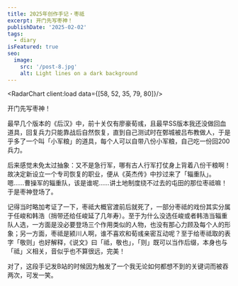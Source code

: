 ```yaml
---
title: 2025年创作手记・枣祗
excerpt: 开门先写枣神！
publishDate: '2025-02-02'
tags:
  - diary
isFeatured: true
seo:
  image:
    src: '/post-8.jpg'
    alt: Light lines on a dark background
---
```



<RadarChart client:load data={[58, 52, 35, 79, 80]}/>

开门先写枣神！

最早几个版本的《后汉》中，前十关仅有廖豪荀彧，且最早SS版本我还没做回血道具，回复兵力只能靠战后自然恢复，直到自己测试时在鄄城被吕布教做人，于是乎多了一个叫「小军粮」的道具，每个人可以自带八份小军粮，自己吃一份回200兵力。

后来感觉未免太过抽象：又不是急行军，哪有古人行军打仗身上背着八份干粮啊！故决定新设立一个专司恢复的职业，便从《英杰传》中抄过来了「辎重队」。嗯……曹操军的辎重队，该是谁呢……讲土地制度绕不过去的屯田的那位枣祗嘛！于是枣神登场了。

记得当时略加考证了一下，枣祗大概官渡前后就死了，一部分枣祗的戏份其实分属于任峻和韩浩（捎带还给任峻延了几年寿）。至于为什么没选任峻或者韩浩当辎重队人选，一方面是没必要登场三个作用类似的人物，也没有那心力顾及每个人的形象；另一方面，枣祗是颍川人啊，谁不喜欢和荀彧亲密互动呢？至于给枣祗取的表字「敬则」也好解释，《说文》曰「祗，敬也」，「则」既可以当作后缀，本身也与「祗」义相关，音似乎也不算很远，完美！

对了，这段手记发B站的时候因为触发了一个我无论如何都想不到的关键词而被吞两次，可发一笑。
